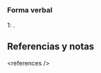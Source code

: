 == {{lengua|es}} ==
{{pron-graf|p=provinieres|pnota=[[futuro]] del [[subjuntivo]], desusado|v=provinieses}}

=== Forma verbal ===
;1: {{forma verbo|provenir|p=2stv|t=imperfecto|m=subjuntivo}}.

== Referencias y notas ==
&lt;references /&gt;